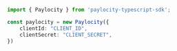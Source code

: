 ```typescript index.ts
import { Paylocity } from 'paylocity-typescript-sdk';

const paylocity = new Paylocity({
    clientId: "CLIENT_ID",
    clientSecret: "CLIENT_SECRET",
})